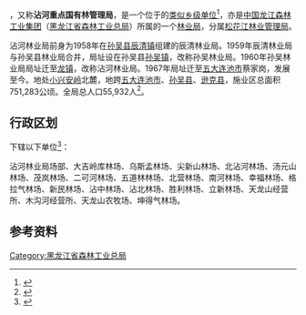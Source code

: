 {{中国乡级行政区|23/11/82/417/000
|行政区全称           = {{PAGENAMEBASE}}
|上级行政区           = [[中国龙江森林工业集团|中国龙江森林工业集团]]<br>[[黑龙江省森林工业总局|黑龙江省森林工业总局]][[松花江林业管理局|松花江林业管理局]]
|政府驻地             = [[五大连池市|五大连池市]][[龙镇_(五大连池市)|龙镇]]蔡家岗
}}

'''{{PAGENAMEBASE}}'''，又称'''沾河重点国有林管理局'''，是一个位于{{PRC admin/fullname|23/11/82/417/000|3}}的[[类似乡级单位|类似乡级单位]]<ref>{{PRC admin/ref sgc|{{PRC admin/parent|23/11/82/417/000}}}}</ref>，亦是[[中国龙江森林工业集团|中国龙江森林工业集团]]（[[黑龙江省森林工业总局|黑龙江省森林工业总局]]）所属的一个[[林业局|林业局]]，分属[[松花江林业管理局|松花江林业管理局]]。

沾河林业局前身为1958年在[[孙吴县|孙吴县]][[辰清镇|辰清镇]]组建的辰清林业局。1959年辰清林业局与孙吴县林业局合并，局址设在孙吴县[[孙吴镇|孙吴镇]]，改称孙吴林业局。1960年孙吴林业局局址迁至[[龙镇_(五大连池市)|龙镇]]，改称沾河林业局。1967年局址迁至[[五大连池市|五大连池市]]蔡家岗，发展至今。地处[[小兴安岭|小兴安岭]]北麓，地跨[[五大连池市|五大连池市]]、[[孙吴县|孙吴县]]、[[逊克县|逊克县]]，施业区总面积751,283公顷。全局总人口55,932人<ref>{{cite web |title=沾河重点国有林管理局概况 |url=http://www.zhlyj.cn/html/2014-02/1610.html |website=黑龙江省沾河林业局 |accessdate=2020-08-28 |archive-date=2018-12-06 |archive-url=https://web.archive.org/web/20181206142850/http://zhlyj.cn/html/2014-02/1610.html |dead-url=no }}</ref>。

== 行政区划 ==
{{PAGENAMEBASE}}下辖以下单位<ref>{{PRC admin/ref sgc|23/11/82/417/000}}</ref>：

沾河林业局场部、大吉岭库林场、乌斯孟林场、尖新山林场、北沾河林场、汤元山林场、茂岚林场、二可河林场、五道林林场、北营林场、南河林场、幸福林场、格拉气林场、新民林场、沾中林场、沾北林场、胜利林场、立新林场、天龙山经营所、木沟河经营所、天龙山农牧场、坤得气林场。

== 参考资料 ==
{{reflist}}

{{黑龙江行政区划小作品}}
{{PRC admin/navcat|23/11/82/417/000}}
{{中华人民共和国林业区划|龙}}

[[Category:黑龙江省森林工业总局|Category:黑龙江省森林工业总局]]
